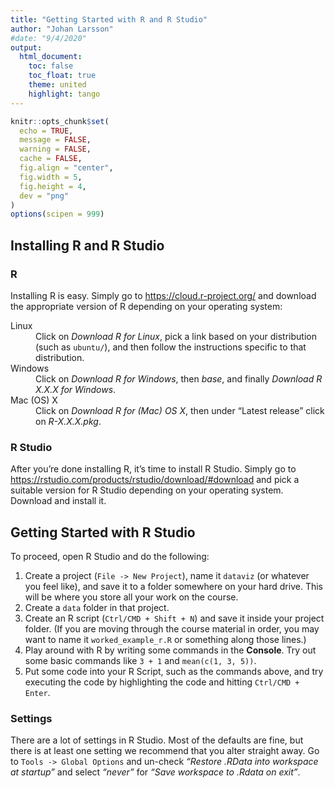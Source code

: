 ```yaml
---
title: "Getting Started with R and R Studio"
author: "Johan Larsson"
#date: "9/4/2020"
output:
  html_document:
    toc: false
    toc_float: true
    theme: united
    highlight: tango
---
```


```r

knitr::opts_chunk$set(
  echo = TRUE,
  message = FALSE,
  warning = FALSE,
  cache = FALSE,
  fig.align = "center",
  fig.width = 5,
  fig.height = 4,
  dev = "png"
)
options(scipen = 999)
```

## Installing R and R Studio

### R

Installing R is easy. Simply go to <https://cloud.r-project.org/> and download the appropriate version of R depending on your operating system:

Linux
: Click on *Download R for Linux*, pick a link based on your distribution
  (such as `ubuntu/`), and then follow the instructions specific to that
  distribution.

Windows
: Click on *Download R for Windows*, then *base*, and finally
  *Download R X.X.X for Windows*.

Mac (OS) X
: Click on *Download R for (Mac) OS X*, then under "Latest release"
  click on *R-X.X.X.pkg*.

### R Studio

After you're done installing R, it's time to install R Studio. Simply go to
<https://rstudio.com/products/rstudio/download/#download> and pick a
suitable version for R Studio depending on your operating system. Download
and install it.

## Getting Started with R Studio

To proceed, open R Studio and do the following:

1. Create a project (`File -> New Project`), name it `dataviz`
   (or whatever you feel like), and save it to a folder somewhere on your
   hard drive. This will be where you store all your work on the course.
2. Create a `data` folder in that project.
3. Create an R script (`Ctrl/CMD + Shift + N`) and save it inside your
   project folder. (If you are moving through the course material in order,
   you may want to name it `worked_example_r.R` or something along those lines.)
4. Play around with R by writing some commands in the **Console**. Try out
   some basic commands like `3 + 1` and `mean(c(1, 3, 5))`.
5. Put some code into your R Script, such as the commands above, and try
   executing the code by highlighting the code and hitting `Ctrl/CMD + Enter`.

### Settings

There are a lot of settings in R Studio. Most of the defaults are fine, but
there is at least one setting we recommend that you alter straight away. Go
to `Tools -> Global Options` and un-check
*"Restore .RData into workspace at startup"* and select *"never"* for
*"Save workspace to .Rdata on exit"*.
